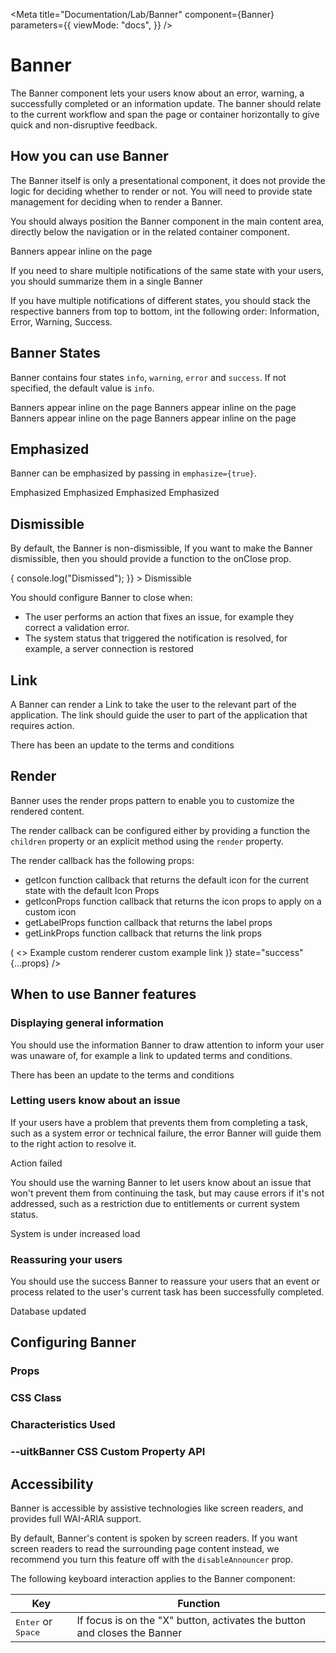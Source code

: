 
<Meta
  title="Documentation/Lab/Banner"
  component={Banner}
  parameters={{
    viewMode: "docs",
  }}
/>

# Banner

The Banner component lets your users know about an error, warning, a successfully completed or an information update. The banner should relate to the current workflow
and span the page or container horizontally to give quick and non-disruptive feedback.

## How you can use Banner

The Banner itself is only a presentational component, it does not provide the logic for deciding whether to render
or not. You will need to provide state management for deciding when to render a Banner.

You should always position the Banner component in the main content area, directly below
the navigation or in the related container component.

<Canvas>
  <Banner>Banners appear inline on the page</Banner>
</Canvas>

If you need to share multiple notifications of the same state with your users, you should summarize them in a single Banner

If you have multiple notifications of different states, you should stack the respective banners from top to bottom,
int the following order: Information, Error, Warning, Success.

## Banner States

Banner contains four states `info`, `warning`, `error` and `success`. If not specified, the default value is `info`.

<Canvas>
  <StackLayout gap={2}>
    <Banner>Banners appear inline on the page</Banner>
    <Banner state="warning">Banners appear inline on the page</Banner>
    <Banner state="error">Banners appear inline on the page</Banner>
    <Banner state="success">Banners appear inline on the page</Banner>
  </StackLayout>
</Canvas>

## Emphasized

Banner can be emphasized by passing in `emphasize={true}`.

<Canvas>
  <StackLayout gap={2}>
    <Banner emphasize={true}>Emphasized</Banner>
    <Banner emphasize={true} state="warning">
      Emphasized
    </Banner>
    <Banner emphasize={true} state="error">
      Emphasized
    </Banner>
    <Banner emphasize={true} state="success">
      Emphasized
    </Banner>
  </StackLayout>
</Canvas>

## Dismissible

By default, the Banner is non-dismissible, If you want to make the Banner dismissible, then you should provide a function
to the onClose prop.

<Canvas>
  <Banner
    onClose={() => {
      console.log("Dismissed");
    }}
  >
    Dismissible
  </Banner>
</Canvas>

You should configure Banner to close when:

- The user performs an action that fixes an issue, for example they correct a validation error.
- The system status that triggered the notification is resolved, for example, a server connection is restored

## Link

A Banner can render a Link to take the user to the relevant part of the application. The link should
guide the user to part of the application that requires action.

<Canvas>
  <Banner
    //eslint-disable-next-line no-script-url
    LinkProps={{ href: "javascript:void(0)" }}
  >
    There has been an update to the terms and conditions
  </Banner>
</Canvas>

## Render

Banner uses the render props pattern to enable you to customize the rendered content.

The render callback can be configured either by providing a function the `children` property
or an explicit method using the `render` property.

The render callback has the following props:

- getIcon function callback that returns the default icon for the current state with the default Icon Props
- getIconProps function callback that returns the icon props to apply on a custom icon
- getLabelProps function callback that returns the label props
- getLinkProps function callback that returns the link props

<Canvas>
  <Banner
    render={({ Icon, getIconProps, getLabelProps, getLinkProps }) => (
      <>
        <Icon {...getIconProps()} aria-label={"Success"} />
        <span {...getLabelProps()}>
          Example custom renderer
          <Link {...getLinkProps()}>custom example link</Link>
        </span>
      </>
    )}
    state="success"
    {...props}
  />
</Canvas>

## When to use Banner features

### Displaying general information

You should use the information Banner to draw attention to inform your user was unaware of, for example a link to updated terms and conditions.

<Canvas>
  <Banner
    //eslint-disable-next-line no-script-url
    LinkProps={{ href: "javascript:void(0)" }}
  >
    There has been an update to the terms and conditions
  </Banner>
</Canvas>

### Letting users know about an issue

If your users have a problem that prevents them from completing a task, such as a system error
or technical failure, the error Banner will guide them to the right action to resolve it.

<Canvas>
  <Banner
    //eslint-disable-next-line no-script-url
    LinkProps={{ href: "javascript:void(0)" }}
    state="error"
  >
    Action failed
  </Banner>
</Canvas>

You should use the warning Banner to let users know about an issue that won't prevent them from
continuing the task, but may cause errors if it's not addressed, such as a restriction due to entitlements
or current system status.

<Canvas>
  <Banner
    //eslint-disable-next-line no-script-url
    LinkProps={{ href: "javascript:void(0)" }}
    state="warning"
  >
    System is under increased load
  </Banner>
</Canvas>

### Reassuring your users

You should use the success Banner to reassure your users that an event or process related to the user's current
task has been successfully completed.

<Canvas>
  <Banner
    //eslint-disable-next-line no-script-url
    LinkProps={{ href: "javascript:void(0)" }}
    state="success"
  >
    Database updated
  </Banner>
</Canvas>

## Configuring Banner

### Props

<ArgsTable of={Banner} />

### CSS Class

<CSSClassTable of={Banner} />

### Characteristics Used

<CharacteristicUsage of={Banner} />

### --uitkBanner CSS Custom Property API

<CSSVariableTable of={Banner} />

## Accessibility

Banner is accessible by assistive technologies like screen readers, and provides full WAI-ARIA support.

By default, Banner's content is spoken by screen readers. If you want screen readers to read the
surrounding page content instead, we recommend you turn this feature off with the `disableAnnouncer`
prop.

The following keyboard interaction applies to the Banner component:

| Key                                  | Function                                                                  |
| ------------------------------------ | ------------------------------------------------------------------------- |
| <kbd>Enter</kbd> or <kbd>Space</kbd> | If focus is on the "X" button, activates the button and closes the Banner |
